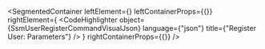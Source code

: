 
<SegmentedContainer
  leftElement={<SsmUserRegisterCommandDesc />}
  leftContainerProps={{}}
  rightElement={
    <CodeHighlighter
      object={SsmUserRegisterCommandVisualJson}
      language={"json"}
      title={"Register User: Parameters"}
    />
  }
  rightContainerProps={{}}
/>
